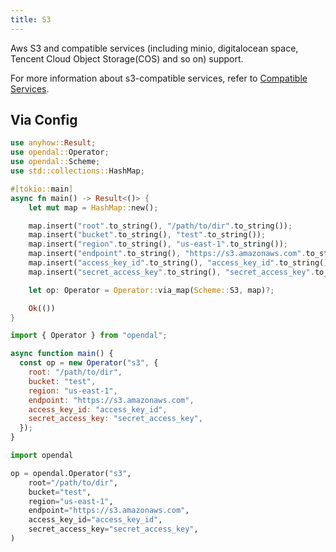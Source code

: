 ```yaml
---
title: S3
---
```


Aws S3 and compatible services (including minio, digitalocean space, Tencent Cloud Object Storage(COS) and so on) support.

For more information about s3-compatible services, refer to [Compatible Services](#compatible-services).


<Docs components={props.components} />

## Via Config


<Tabs>
  <TabItem value="rust" label="Rust" default>

```rust
use anyhow::Result;
use opendal::Operator;
use opendal::Scheme;
use std::collections::HashMap;

#[tokio::main]
async fn main() -> Result<()> {
    let mut map = HashMap::new();

    map.insert("root".to_string(), "/path/to/dir".to_string());
    map.insert("bucket".to_string(), "test".to_string());
    map.insert("region".to_string(), "us-east-1".to_string());
    map.insert("endpoint".to_string(), "https://s3.amazonaws.com".to_string());
    map.insert("access_key_id".to_string(), "access_key_id".to_string());
    map.insert("secret_access_key".to_string(), "secret_access_key".to_string());

    let op: Operator = Operator::via_map(Scheme::S3, map)?;

    Ok(())
}
```

  </TabItem>
  <TabItem value="node.js" label="Node.js">

```javascript
import { Operator } from "opendal";

async function main() {
  const op = new Operator("s3", {
    root: "/path/to/dir",
    bucket: "test",
    region: "us-east-1",
    endpoint: "https://s3.amazonaws.com",
    access_key_id: "access_key_id",
    secret_access_key: "secret_access_key",
  });
}
```

  </TabItem>
  <TabItem value="python" label="Python">

```python
import opendal

op = opendal.Operator("s3",
    root="/path/to/dir",
    bucket="test",
    region="us-east-1",
    endpoint="https://s3.amazonaws.com",
    access_key_id="access_key_id",
    secret_access_key="secret_access_key",
)
```

  </TabItem>
</Tabs>



<CompatibleServices components={props.components} />
